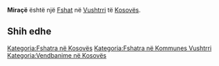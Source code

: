 {{Fshat në Kosovës
 | Emri                = Miraçë
| sqi_N_name = Miraçë
| sqi_N_FULL_NAME_RO = Miraçë
| sqi_N_FULL_NAME_ND_RO = Mirace
| sqi_N_SORT_NAME_RG = MIRACE
| sqi_N_FULL_NAME_RG = Miraçë
| sqi_N_FULL_NAME_ND_RG = Mirace
| sqi_V_name = Miraqë
| sqi_V_FULL_NAME_RO = Miraqë
| sqi_V_FULL_NAME_ND_RO = Miraqe
| sqi_V_SORT_NAME_RG = MIRAQE
| sqi_V_FULL_NAME_RG = Miraqë
| sqi_V_FULL_NAME_ND_RG = Miraqe
| srp_N_name = Miroče
| srp_N_FULL_NAME_RO = Miroče
| srp_N_FULL_NAME_ND_RO = Miroce
| srp_N_SORT_NAME_RG = MIROCE
| srp_N_FULL_NAME_RG = Miroče
| srp_N_FULL_NAME_ND_RG = Miroce
| srp_NS_name = Мироче
| srp_NS_FULL_NAME_RO = Мироче
| srp_NS_FULL_NAME_ND_RO = Мироче
| srp_NS_SORT_NAME_RG = МИРОЧЕ
| srp_NS_FULL_NAME_RG = Мироче
| srp_NS_FULL_NAME_ND_RG = Мироче

 | Emri (Rasa dhanore) = 
 | Figura              = 
 | Shteti              = Kosovo
 | Komuna              = Vushtrri
 | Kodi postar         = 
 | Sipërfaqja          = 

 | Popullsia           = 

 | Regj. i popullsisë  = 
 | Dend. e popullsisë  = 
 | Faqja zyrtare       = 
 <!--- Koordinatat ----> 
 | Gjerësia            = 42.859438
 | Gjatësia            = 20.994991
 | Lartësia            = 
}}
'''Miraçë''' është një [[Fshat]] në [[Vushtrri]] të [[Kosovës]].

<!-- == Gjeografia == -->
<!-- == Historia == -->
<!-- == Demografia == -->
== Shih edhe ==
{{Komuna Vushtrri}}
{{Kosovo-Administrata-Cung}}

[[Kategoria:Fshatra në Kosovës]]
[[Kategoria:Fshatra në Kommunes Vushtrri]]
[[Kategoria:Vendbanime në Kosovës]]